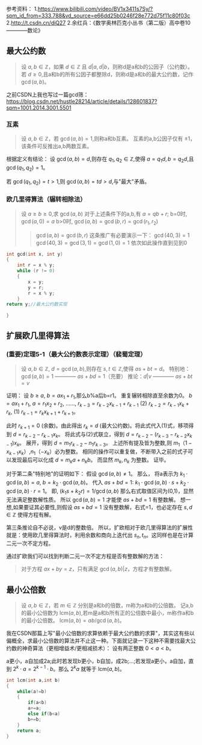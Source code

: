 
<WordCount>

参考资料：
1.https://www.bilibili.com/video/BV1x3411s7Sy/?spm_id_from=333.788&vd_source=e66dd25b0246f28e772d75f11c80f03c
2.http://t.csdn.cn/diQ27
2.余红兵：《数学奥林匹克小丛书（第二版）高中卷10————数论》

## 最大公约数

> 设 $a,b \in \mathbb{Z}$，如果 $d \in \mathbb{Z}$ 且 $d|a,d|b$，则称d是a和b的公因子（公约数）。
> 若 $d \geq 0$,且a和b的所有公因子都整除d，则称d是a和b的最大公约数，记作 $\gcd(a,b)$。

之前CSDN上我也写过一篇gcd筛：
https://blog.csdn.net/hustle28214/article/details/128601837?spm=1001.2014.3001.5501

### 互素
 
> 设 $a,b \in \mathbb{Z}$，若 $\gcd(a,b)=1$,则称a和b互素。
> 互素的a,b公因子仅有 $\pm 1$，该条件可反推出a,b两数互素。

根据定义有结论：
设 $\gcd(a,b)=d$,则存在 $q_1,q_2 \in \mathbb{Z}$,使得 $a=q_1d,b=q_2d$,且 $\gcd(q_1,q_2)=1$。

若 $\gcd(q_1,q_2)=t>1$,则 $\gcd(a,b)=td>d$,与"最大"矛盾。

### 欧几里得算法（辗转相除法）

> 设 $a \geq b \geq 0$,求 $\gcd(a,b)$
> 对于上述条件下的a,b,有 $a=qb+r$;
> b=0时, $\gcd(a,0)=a$
> b>0时, $\gcd(a,b)=\gcd(b,r)=\gcd(r_1,r_2)$
> > $\gcd(a,b)=\gcd(b,r)$ 这条推广有必要演示一下：
> > $\gcd(40,3)=1$
> > $\gcd(40,3)=\gcd(3,1)=\gcd(1,0)=1$
> >依次如此操作直到见到0
```c++
int gcd(int x, int y)
{
    int r = x % y;
    while (r != 0)
    {
        x = y;
        y = r;
        r = x % y;
    }    
return y;//最大公约数实现
 
}
```
## 扩展欧几里得算法

### (重要)定理5-1（最大公约数表示定理）（裴蜀定理）

> 设 $a,b \in \mathbb{Z}$, $d=\gcd(a,b)$,则存在 $s,t \in \mathbb{Z}$,使得 $as+bt=d$。
> 特别地：$\gcd(a,b)=1$ ———— $as+bd=1$（充要）
> 推论：$d|v$ ———— $as+bt=v$

证明：
设 $b \geq a$, $b=ax_1+r_1$,那么b%a后b=r1。
重复辗转相除直至余数为0。
$b=ax_1+r_1$,
$a=r_1x_2+r_2$,
......,
$r_{k-3}=r_{k-2}x_{k-1}+r_{k-1}$ (2)
$r_{k-2}=r_{k-1}x_k+r_k$, (1)
$r_{k-1}=r_kx_{k+1}+r_{k+1}$。

此时 $r_{k+1}=0$ (余数)。由此得出 $r_k=d$ (最大公约数)。将此式代入(1)式，移项得到 $d=r_{k-2}-r_{k-1}x_k$。
将此式与(2)式联立，得到 $d=r_{k-2}-(r_{k-3}-r_{k-2}x_{k-1})x_k$。
展开，得到 $d=m_1r_{k-2}-n_1r_{k-3}$。
上述所有提及皆为整数,则 $m_1$（$1-x_{k-1}x_k$）,$n_1$（$-x_k$）必为整数。
相同的操作可以重复做，不断带入之前的式子可以发现最后可以化成 $d=m_ka+n_kb$。
而显然 $m_k,n_k$ 为整数。
证毕。

对于第二条"特别地"的证明如下：
假设 $\gcd(a,b) \neq 1$。
那么，
将a表示为 $k_1 \cdot \gcd(a,b)=a$,
$b=k_2 \cdot \gcd(a,b)$。
代入 $as+bd=1$:
$k_1 \cdot \gcd(a,b) \cdot s+k_2 \cdot \gcd(a,b) \cdot r=1$。
即, $(k_1s+k_2r)=1/\gcd(a,b)$
那么右式取值区间为(0,1)，显然无法满足整数解性质。
所以 $\gcd(a,b)=1$ 才能使 $as+bd=1$ 有整数解。
想一想,如果要证其必要性,则假设 $as+bd=1$ 没有整数解，右式=1，也必定存在 $s,d \in \mathbb{Z}$ 使得方程有解。

第三条推论自不必说，v是d的整数倍。
所以，扩欧相对于欧几里得算法的扩展性就是：使用欧几里得算法时，利用余数和商向上迭代出 $s_n,t_n$。这同样也是在计算二元一次不定方程。

通过扩欧我们可以找到判断二元一次不定方程是否有整数解的方法：
> 对于方程 $ax+by=z$，只有满足 $\gcd(a,b)|z$，方程才有整数解。

## 最小公倍数

> 设 $a,b \in \mathbb{Z}$，若 $m \in \mathbb{Z}$ 分别是a和b的倍数，m称为a和b的公倍数。
> 记a,b的最小公倍数为 $\text{lcm}(a,b)$,若m是a和b所有正的公倍数中最小，m称作a和b的最小公倍数。
> $\text{lcm}(a,b)=ab/\gcd(a,b)$。

我在CSDN那篇上写"最小公倍数的求算依赖于最大公约数的求算"，其实这有些以偏概全，求最小公倍数的算法并不止这一种。下面就记录一下这种不需要找最大公约数的神奇算法（更相增益术/更相减损术）：
设有两正整数 $0<a<b$。

a更小，a自加成2a;此时若发现b更小，b自加，成2b;...;若发现a更小，a自加，直到 $2^k \cdot a=2^{k-1} \cdot b$。那么 $2^ka$ 就等于 $\text{lcm}(a,b)$。
```c++
int lcm(int a,int b)
{
    while(a!=b)
    {
        if(a<b)
        a+=a;
        else if(b<a)
        b+=b;
    }
    return a;
}
```

</WordCount>
